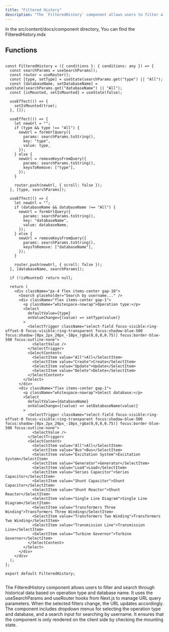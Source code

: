 ```yaml
---
title: "Filtered History"
description: "The `FilteredHistory` component allows users to filter a list by operation type and database name, dynamically updating the URL query parameters based on the selected filters. It uses `useEffect` hooks to update the URL and re-renders upon initial mounting."
---
```


In the <Highlight>src/content/docs/component</Highlight> directory, You can find the <Highlight>FilteredHistory.mdx</Highlight>

## Functions

```tsx:FilteredHistory

const FilteredHistory = ({ conditions }: { conditions: any }) => {
  const searchParams = useSearchParams();
  const router = useRouter();
  const [type, setType] = useState(searchParams.get("type") || "All");
  const [databaseName, setDatabaseName] = useState(searchParams.get("databaseName") || "All");
  const [isMounted, setIsMounted] = useState(false);

  useEffect(() => {
    setIsMounted(true);
  }, []);

  useEffect(() => {
    let newUrl = "";
    if (type && type !== "All") {
      newUrl = formUrlQuery({
        params: searchParams.toString(),
        key: "type",
        value: type,
      });
    } else {
      newUrl = removeKeysFromQuery({
        params: searchParams.toString(),
        keysToRemove: ["type"],
      });
    }

    router.push(newUrl, { scroll: false });
  }, [type, searchParams]);

  useEffect(() => {
    let newUrl = "";
    if (databaseName && databaseName !== "All") {
      newUrl = formUrlQuery({
        params: searchParams.toString(),
        key: "databaseName",
        value: databaseName,
      });
    } else {
      newUrl = removeKeysFromQuery({
        params: searchParams.toString(),
        keysToRemove: ["databaseName"],
      });
    }

    router.push(newUrl, { scroll: false });
  }, [databaseName, searchParams]);

  if (!isMounted) return null;

  return (
    <div className="px-4 flex items-center gap-10">
      <Search placeholder="Search by username..." />
      <div className="flex items-center gap-1">
        <p className="whitespace-nowrap">Operation type:</p>
        <Select
          defaultValue={type}
          onValueChange={(value) => setType(value)}
        >
          <SelectTrigger className="select-field focus-visible:ring-offset-0 focus-visible:ring-transparent focus:shadow-blue-500 focus:shadow-[0px_2px_20px_-10px_rgba(0,0,0,0.75)] focus:border-blue-500 focus:outline-none">
            <SelectValue />
          </SelectTrigger>
          <SelectContent>
            <SelectItem value="All">All</SelectItem>
            <SelectItem value="Create">Create</SelectItem>
            <SelectItem value="Update">Update</SelectItem>
            <SelectItem value="Delete">Delete</SelectItem>
          </SelectContent>
        </Select>
      </div>
      <div className="flex items-center gap-1">
        <p className="whitespace-nowrap">Select database:</p>
        <Select
          defaultValue={databaseName}
          onValueChange={(value) => setDatabaseName(value)}
        >
          <SelectTrigger className="select-field focus-visible:ring-offset-0 focus-visible:ring-transparent focus:shadow-blue-500 focus:shadow-[0px_2px_20px_-10px_rgba(0,0,0,0.75)] focus:border-blue-500 focus:outline-none">
            <SelectValue />
          </SelectTrigger>
          <SelectContent>
            <SelectItem value="All">All</SelectItem>
            <SelectItem value="Bus">Bus</SelectItem>
            <SelectItem value="Excitation System">Excitation System</SelectItem>
            <SelectItem value="Generator">Generator</SelectItem>
            <SelectItem value="Load">Load</SelectItem>
            <SelectItem value="Series Capacitor">Series Capacitor</SelectItem>
            <SelectItem value="Shunt Capacitor">Shunt Capacitor</SelectItem>
            <SelectItem value="Shunt Reactor">Shunt Reactor</SelectItem>
            <SelectItem value="Single Line Diagram">Single Line Diagram</SelectItem>
            <SelectItem value="Transformers Three Winding">Transformers Three Winding</SelectItem>
            <SelectItem value="Transformers Two Winding">Transformers Two Winding</SelectItem>
            <SelectItem value="Transmission Line">Transmission Line</SelectItem>
            <SelectItem value="Turbine Governor">Turbine Governor</SelectItem>
          </SelectContent>
        </Select>
      </div>
    </div>
  );
};

export default FilteredHistory;


```
The FilteredHistory component allows users to filter and search through historical data based on operation type and database name. It uses the useSearchParams and useRouter hooks from Next.js to manage URL query parameters. When the selected filters change, the URL updates accordingly. The component includes dropdown menus for selecting the operation type and database, and a search input for searching by username. It ensures that the component is only rendered on the client side by checking the mounting state.